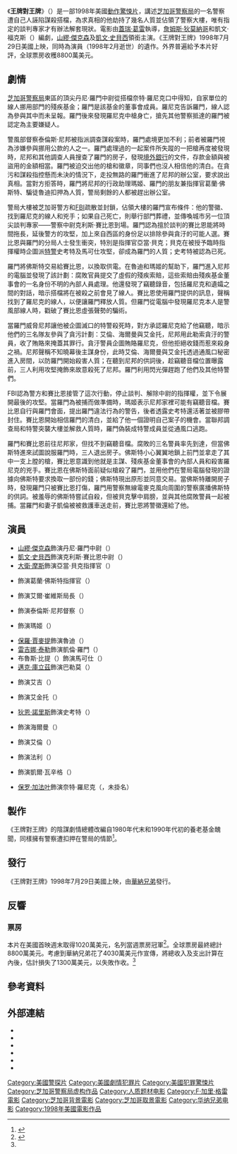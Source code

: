 {{about|1998年美國電影|2016年浙江衛視電視節目|王牌對王牌 (真人秀)}}
{{noteTA
|T=zh-cn:王牌对王牌 (电影);zh-tw:王牌對王牌 (電影);zh-hk:冇數講;
|G1=Show
|G2=Movie
|G3=PP
|1=zh-cn:王牌对王牌;zh-tw:王牌對王牌;zh-hk:冇數講;
|2=zh-hans:斯贝西;zh-tw:史貝西;
|3=zh-cn:塞缪尔;zh-tw:山繆;zh-hk:森姆;
|4=zh-cn:杰克逊;zh-tw:傑克森;zh-hk:積遜;
|5=zh-tw:蓋瑞·葛雷;zh-cn:加里·格雷;
|6=zh-tw:狄恩;zh-hk:迪恩;zh-cn:迪恩;
}}
{{Infobox film
| name           = 王牌對王牌
| original_name  = {{lang|en|''The Negotiator''}}
| image          = Negotiator poster.jpg
| caption        = 電影海報
| director       = [[蓋瑞·葛雷|蓋瑞·葛雷]]
| producer       = {{Plainlist|
* [[大衛·霍伯曼|大衛·霍伯曼]]
* [[艾農·米爾臣|艾農·米爾臣]]
}}
| writer         = {{Plainlist|
* [[詹姆斯·狄莫納哥|詹姆斯·狄莫納哥]]
* 凱文·福克斯（{{lang|en|Kevin Fox}}）
}}
| starring      = {{Plainlist|
* [[山繆·傑克森|山繆·傑克森]]
* [[凱文·史貝西|凱文·史貝西]]
* [[大衛·摩斯|大衛·摩斯]]
* {{le|羅恩·里夫金|Ron Rifkin}}
* {{le|約翰·史賓賽 (演員)|John Spencer (actor)|約翰·史賓賽}}
* {{le|J·T·華許|J. T. Walsh}}
}}
| music          = {{le|葛拉姆·李維|Graeme Revell}}
| cinematography = {{le|羅素·卡彭特|Russell Carpenter}}
| editing        = {{le|克利斯汀·華格納|Christian Wagner}}
| studio         = {{Plainlist|
* {{le|攝政企業|Regency Enterprises}}
* {{le|曼德維爾影業|Mandeville Films}}
* 新攝政（{{lang|en|New Regency}}）
* 金牛座影業（{{lang|en|Taurus Films}}）
}}
| distributor   = [[華納兄弟|華納兄弟]]
| released      = {{Film date|1998|7|29|美國}}
| runtime       = 140分鐘
| country       = 美國
| language      = 英語
| budget        = 4350萬美元<ref name="Slate(2005-08-08)">{{cite web|url=https://slate.com/culture/2005/08/hollywood-s-profits-demystified.html|title=Hollywood’s Profits, Demystified|last=Jay Epstein|first=Edward|work=[[Slate|Slate]]|date=2005-08-08|accessdate=2022-01-06|archive-date=2022-01-06|archive-url=https://web.archive.org/web/20220106063521/https://slate.com/culture/2005/08/hollywood-s-profits-demystified.html|dead-url=no}}</ref>
| gross         = 8800萬美元<ref name="Slate(2005-08-08)" />
| cn_name       = 王牌对王牌
| hk_name       = 冇數講
| tw_name       = 王牌對王牌
}}
《'''王牌對王牌'''》（{{lang-en|''The Negotiator''}}）是一部1998年美國[[動作片|動作]][[驚悚片|驚悚片]]，講述[[芝加哥警察局|芝加哥警察局]]的一名警察遭自己人誣陷謀殺搭檔，為求真相的他劫持了幾名人質並佔領了警察大樓，唯有指定的談判專家才有辦法解套現狀。電影由[[蓋瑞·葛雷|蓋瑞·葛雷]]執導，[[詹姆斯·狄莫納哥|詹姆斯·狄莫納哥]]和凱文·福克斯（{{lang|en|Kevin Fox}}）編劇，[[山繆·傑克森|山繆·傑克森]]及[[凱文·史貝西|凱文·史貝西]]領銜主演。《王牌對王牌》1998年7月29日美國上映，同時為演員{{le|J·T·華許|J. T. Walsh}}（1998年2月逝世）的遺作。外界普遍給予本片好評，全球票房收穫8800萬美元。

== 劇情 ==
[[芝加哥警察局|芝加哥警察局]]東區的頂尖{{le|危機談判|Crisis negotiation|談判專家}}丹尼·羅門中尉從搭檔奈特·羅尼克口中得知，自家單位的線人挪用部門的殘疾基金；羅門是該基金的董事會成員。羅尼克告訴羅門，線人認為{{le|警風部|Internal affairs (law enforcement)}}參與其中而未呈報。羅門後來發現羅尼克中槍身亡，搶先其他警察抵達的羅門被認定為主要嫌疑人。

警風部督察泰倫斯·尼邦被指派調查謀殺案時，羅門處境更加不利；前者被羅門視為涉嫌參與挪用公款的人之一。羅門處理過的一起案件所失蹤的一把槍再度被發現時，尼邦和其他調查人員搜查了羅門的房子，發現[[國際金融業務分行|境外銀行]]的文件，存款金額與被盜用的金額相當。羅門被迫交出他的槍和徽章，同事們也沒人相信他的清白。在貪污和謀殺指控懸而未決的情況下，走投無路的羅門衝進了尼邦的辦公室，要求說出真相。當對方拒答時，羅門將尼邦的行政助理瑪姬、羅門的朋友兼指揮官葛蘭·佛斯特、騙徒魯迪扣押為人質，警局剩餘的人都被趕出辦公室。

警局大樓被芝加哥警方和[[联邦调查局|FBI]]疏散並封鎖，佔領大樓的羅門宣布條件：他的警徽、找到羅尼克的線人和兇手；如果自己死亡，則舉行部門葬禮，並傳喚城市另一位頂尖談判專家——警察中尉克利斯·賽比恩到場。羅門認為擅於談判的賽比恩能將時間拖長，延後警方的攻堅，加上來自西區的身份足以排除參與貪汙的可能人選。賽比恩與羅門的分局人士發生衝突，特別是指揮官亞當·貝克；貝克在被授予臨時指揮權時企圖派[[特種武器和戰術部隊|特警]]史考特及馬可仕攻堅，卻成為羅門的人質；史考特被認為已死。

羅門將佛斯特交易給賽比恩，以換取供電。在魯迪和瑪姬的幫助下，羅門進入尼邦的電腦並發現了該計劃：腐敗官員提交了虛假的殘疾索賠，這些索賠由殘疾基金董事會的一名身份不明的內部人員處理。他還發現了竊聽錄音，包括羅尼克和遺孀之間的對話，暗示搭檔將在被殺之前會見了線人。賽比恩使用羅門提供的訊息，聲稱找到了羅尼克的線人，以便讓羅門釋放人質。但羅門從電腦中發現羅尼克本人是警風部線人時，戳破了賽比恩虛張聲勢的騙術。

當羅門威脅尼邦讓他被企圖滅口的特警殺死時，對方承認羅尼克給了他竊聽，暗示他們的三名隊友參與了貪污計劃：艾倫、海爾曼與艾金托，尼邦用此勒索貪汙的警員，收了賄賂來掩蓋其罪行。貪汙警員企圖賄賂羅尼克，但他拒絕收錢而惹來殺身之禍。尼邦聲稱不知曉幕後主謀身份，此時艾倫、海爾曼與艾金托透過通風口秘密進入房間，以防羅門開始殺害人質；在聽到尼邦的供詞後，趁竊聽音檔位置曝露前，三人利用攻堅掩飾來故意殺死了尼邦。羅門利用閃光彈趕跑了他們及其他特警們。

FBI認為警方和賽比恩接管了這次行動，停止談判、解除中尉的指揮權，並下令展開最後的攻堅。當羅門為被捕而做準備時，瑪姬表示尼邦家裡可能有竊聽音檔。賽比恩自行與羅門會面，提出羅門違法行為的警告，後者透露史考特還活著並被膠帶封住。賽比恩開始相信羅門的清白，並給了他一個證明自己案子的機會。當聯邦調查局和特警突襲大樓並解救人質時，羅門偽裝成特警成員並從通風口逃跑。

羅門和賽比恩前往尼邦家，但找不到竊聽音檔。腐敗的三名警員率先到達，但當佛斯特進來試圖說服羅門時，三人退出房子。佛斯特小心翼翼地鎖上前門並拿走了其中一支上膛的槍，賽比恩意識到他就是主謀、殘疾基金董事會的內部人員和殺害羅尼克的兇手。賽比恩在佛斯特面前疑似槍殺了羅門，並用他們在警局電腦發現的證據向佛斯特要求換取一部份的錢；佛斯特現出原形並同意交易。當佛斯特離開房子時，發現羅門只被賽比恩打傷，羅門用警察無線電麥克風向周圍的警察廣播佛斯特的供詞。被羞辱的佛斯特嘗試自殺，但被貝克擊中肩膀，並與其他腐敗警員一起被捕。當羅門和妻子凱倫被被救護車送走前，賽比恩將警徽還給了他。

== 演員 ==
{{div col}}
* [[山繆·傑克森|山繆·傑克森]]飾演丹尼·羅門中尉（{{lang|en|Lieutenant Danny Roman}}）
* [[凱文·史貝西|凱文·史貝西]]飾演克利斯·賽比恩中尉（{{lang|en|Lieutenant Chris Sabian}}）
* [[大衛·摩斯|大衛·摩斯]]飾演亞當·貝克指揮官（{{lang|en|Commander Adam Beck}}）
* {{le|羅恩·里夫金|Ron Rifkin}}飾演葛蘭·佛斯特指揮官（{{lang|en|Commander Grant Frost}}）
* {{le|約翰·史賓賽 (演員)|John Spencer (actor)|約翰·史賓賽}}飾演艾爾·崔維斯局長（{{lang|en|Chief Al Travis}}）
* {{le|J·T·華許|J. T. Walsh}}飾演泰倫斯·尼邦督察（{{lang|en|Inspector Terence Niebaum}}）
* {{le|希奧布翰·法倫·霍根|Siobhan Fallon Hogan|希奧布翰·法倫}}飾演瑪姬（{{lang|en|Maggie}}）
* [[保羅·賈麥提|保羅·賈麥提]]飾演魯迪（{{lang|en|Rudy}}）
* [[雷吉娜·泰勒|雷吉娜·泰勒]]飾演凱倫·羅門（{{lang|en|Karen Roman}}）
* 布魯斯·比提（{{lang|en|Bruce Beatty}}）飾演馬可仕（{{lang|en|Markus}}）
* [[邁克·庫立茲|邁克·庫立茲]]飾演巴勒莫（{{lang|en|Palermo}}）
* {{le|卡洛斯·高梅茲 (演員)|Carlos Gómez (actor)|卡洛斯·高梅茲}}飾演艾吉（{{lang|en|Eagle}}）
* {{le|提姆·凱勒爾 (演員)|Tim Kelleher (actor)|提姆·凱勒爾}}飾演艾金托（{{lang|en|Argento}}）
* [[狄恩·諾里斯|狄恩·諾里斯]]飾演史考特（{{lang|en|Scott}}）
* {{le|奈斯特·瑟拉諾|Nestor Serrano}}飾演海爾曼（{{lang|en|Hellman}}）
* {{le|倫納德·L·托馬斯|Leonard L. Thomas}}飾演艾倫（{{lang|en|Allen}}）
* {{le|史蒂芬·李 (演員)|Stephen Lee (actor)|史蒂芬·李}}飾演法利（{{lang|en|Farley}}）
* {{le|羅柏·大衛·霍爾|Robert David Hall}}飾演凱爾·瓦辛格（{{lang|en|Cale Wangro}}）
* [[保罗·加法叶|保罗·加法叶]]飾演奈特·羅尼克（{{lang|en|Nate Roenick}}，未掛名）
{{div col end}}

== 製作 ==
《王牌對王牌》的陰謀劇情總體改編自1980年代末和1990年代初{{le|聖路易斯大都會警察局|St. Louis Metropolitan Police Department|聖路易斯警察局}}的養老基金醜聞，同樣擁有警察遭扣押在警局的情節<ref name="NYTimes(1988-09-04)">{{cite news|url=https://www.nytimes.com/1988/09/04/us/police-official-seized-as-hostage-in-missouri.html|title=Police Official Seized As Hostage in Missouri|work=[[纽约时报|The New York Times]]|date=1988-09-04|accessdate=2022-01-06|archive-date=2022-01-06|archive-url=https://web.archive.org/web/20220106063431/https://www.nytimes.com/1988/09/04/us/police-official-seized-as-hostage-in-missouri.html|dead-url=no}}</ref>。

== 發行 ==
《王牌對王牌》1998年7月29日美國上映，由[[華納兄弟|華納兄弟]]發行。

== 反響 ==
=== 票房 ===
本片在美國首映週末取得1020萬美元，名列當週票房冠軍<ref name="TheNumbers">{{cite web|url=https://www.the-numbers.com/movie/Negotiator-The#tab=summary|title=The Negotiator (1998)|work=[[The_Numbers|The Numbers]]|accessdate=2022-01-06|archive-date=2022-01-06|archive-url=https://web.archive.org/web/20220106063451/https://www.the-numbers.com/movie/Negotiator-The#tab=summary|dead-url=no}}</ref>。全球票房最終總計8800萬美元。考慮到華納兄弟花了4030萬美元作宣傳，將總收入及支出計算在內後，估計損失了1300萬美元，以失敗作收。<ref name="Slate(2005-08-08)" />

== 參考資料 ==
{{Reflist|30em}}

== 外部連結 ==
* {{IMDb title|id=0120768}}
* {{tcmdb title|327369}}
* {{Amg movie|163105}}
* {{rotten-tomatoes|id=1083481-negotiator}}
* {{metacritic film|id=the-negotiator}}
* {{mojo title|id=negotiator}}

{{F·加里·格雷}}
{{詹姆斯·德莫纳科}}
{{Portal bar|美國|電影|驚悚}}
{{DEFAULTSORT:Negotiator, The}}
[[Category:美國警探片|Category:美國警探片]]
[[Category:美國劇情犯罪片|Category:美國劇情犯罪片]]
[[Category:美國犯罪驚悚片|Category:美國犯罪驚悚片]]
[[Category:芝加哥警察局虚构作品|Category:芝加哥警察局虚构作品]]
[[Category:人质题材电影|Category:人质题材电影]]
[[Category:F·加里·格雷電影|Category:F·加里·格雷電影]]
[[Category:芝加哥背景電影|Category:芝加哥背景電影]]
[[Category:芝加哥取景電影|Category:芝加哥取景電影]]
[[Category:华纳兄弟电影|Category:华纳兄弟电影]]
[[Category:1998年美國電影作品|Category:1998年美國電影作品]]